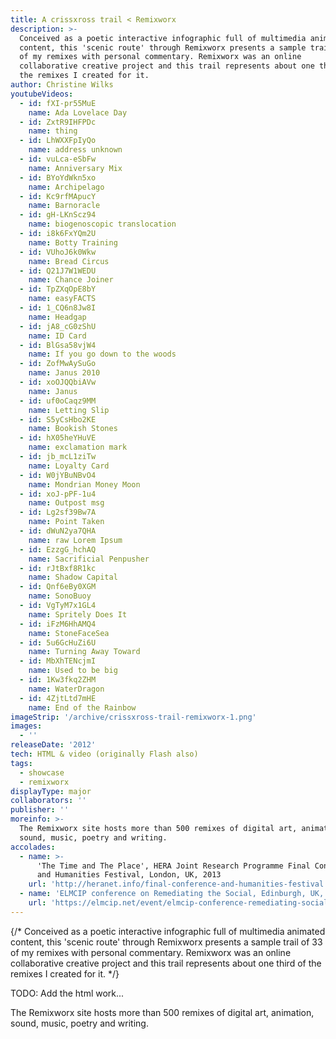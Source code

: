 ```yaml
---
title: A crissxross trail < Remixworx
description: >-
  Conceived as a poetic interactive infographic full of multimedia animated
  content, this 'scenic route' through Remixworx presents a sample trail of 33
  of my remixes with personal commentary. Remixworx was an online
  collaborative creative project and this trail represents about one third of
  the remixes I created for it.
author: Christine Wilks
youtubeVideos:
  - id: fXI-pr55MuE
    name: Ada Lovelace Day
  - id: ZxtR9IHFPDc
    name: thing
  - id: LhWXXFpIyQo
    name: address unknown
  - id: vuLca-eSbFw
    name: Anniversary Mix
  - id: BYoYdWkn5xo
    name: Archipelago
  - id: Kc9rfMApucY
    name: Barnoracle
  - id: gH-LKnScz94
    name: biogenoscopic translocation
  - id: i8k6FxYQm2U
    name: Botty Training
  - id: VUhoJ6k0Wkw
    name: Bread Circus
  - id: Q21J7W1WEDU
    name: Chance Joiner
  - id: TpZXqOpE8bY
    name: easyFACTS
  - id: 1_CQ6n8Jw8I
    name: Headgap
  - id: jA8_cG0zShU
    name: ID Card
  - id: BlGsa58vjW4
    name: If you go down to the woods
  - id: ZofMwAySuGo
    name: Janus 2010
  - id: xoOJQQbiAVw
    name: Janus
  - id: uf0oCaqz9MM
    name: Letting Slip
  - id: S5yCsHbo2KE
    name: Bookish Stones
  - id: hX05heYHuVE
    name: exclamation mark
  - id: jb_mcL1ziTw
    name: Loyalty Card
  - id: W0jYBuNBvO4
    name: Mondrian Money Moon
  - id: xoJ-pPF-1u4
    name: Outpost msg
  - id: Lg2sf39Bw7A
    name: Point Taken
  - id: dWuN2ya7QHA
    name: raw Lorem Ipsum
  - id: EzzgG_hchAQ
    name: Sacrificial Penpusher
  - id: rJtBxf8R1kc
    name: Shadow Capital
  - id: Qnf6eBy0XGM
    name: SonoBuoy
  - id: VgTyM7x1GL4
    name: Spritely Does It
  - id: iFzM6HhAMQ4
    name: StoneFaceSea
  - id: 5u6GcHuZi6U
    name: Turning Away Toward
  - id: MbXhTENcjmI
    name: Used to be big
  - id: 1Kw3fkq2ZHM
    name: WaterDragon
  - id: 4ZjtLtd7mHE
    name: End of the Rainbow
imageStrip: '/archive/crissxross-trail-remixworx-1.png'
images:
  - ''
releaseDate: '2012'
tech: HTML & video (originally Flash also)
tags:
  - showcase
  - remixworx
displayType: major
collaborators: ''
publisher: ''
moreinfo: >-
  The Remixworx site hosts more than 500 remixes of digital art, animation,
  sound, music, poetry and writing.
accolades:
  - name: >-
      'The Time and The Place', HERA Joint Research Programme Final Conference
      and Humanities Festival, London, UK, 2013
    url: 'http://heranet.info/final-conference-and-humanities-festival'
  - name: 'ELMCIP conference on Remediating the Social, Edinburgh, UK, 2012'
    url: 'https://elmcip.net/event/elmcip-conference-remediating-social'
---
```




{/* Conceived as a poetic interactive infographic full of multimedia animated content, this 'scenic route' through Remixworx presents a sample trail of 33 of my remixes with personal commentary. Remixworx was an online collaborative creative project and this trail represents about one third of the remixes I created for it. */}

TODO: Add the html work...

The Remixworx site hosts more than 500 remixes of digital art, animation, sound, music, poetry and writing.
